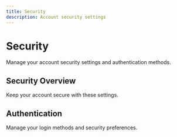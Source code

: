 ```yaml
---
title: Security
description: Account security settings
---
```


# Security

Manage your account security settings and authentication methods.

## Security Overview

Keep your account secure with these settings.

## Authentication

Manage your login methods and security preferences.
